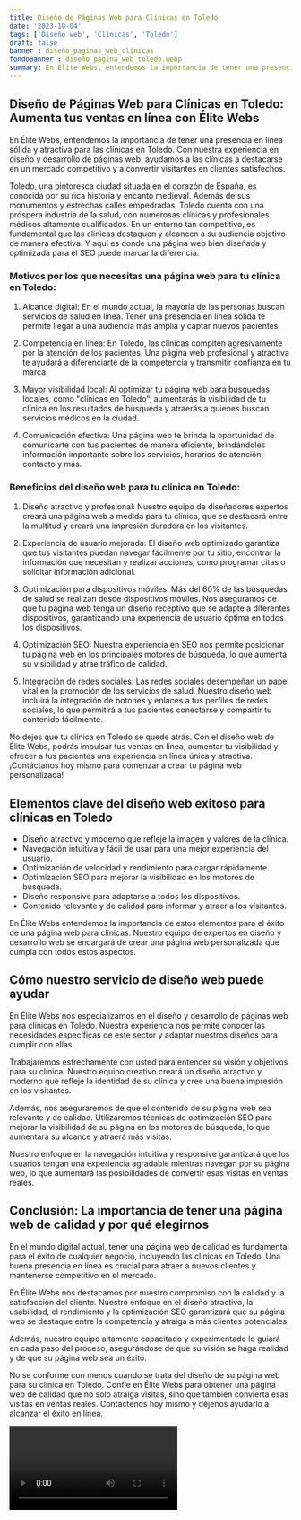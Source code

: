 ```yaml
---
title: Diseño de Páginas Web para Clínicas en Toledo
date: '2023-10-04'
tags: ['Diseño web', 'Clínicas', 'Toledo']
draft: false
banner : diseño_paginas_web_clínicas
fondoBanner : diseño_pagina_web_toledo.webp
summary: En Élite Webs, entendemos la importancia de tener una presencia en línea sólida y atractiva para las clínicas en Toledo. Con nuestra experiencia en diseño y desarrollo de páginas web, ayudamos a las clínicas a destacarse en un mercado competitivo y a convertir visitantes en clientes satisfechos.
---
```


## Diseño de Páginas Web para Clínicas en Toledo: Aumenta tus ventas en línea con Élite Webs

En Élite Webs, entendemos la importancia de tener una presencia en línea sólida y atractiva para las clínicas en Toledo. Con nuestra experiencia en diseño y desarrollo de páginas web, ayudamos a las clínicas a destacarse en un mercado competitivo y a convertir visitantes en clientes satisfechos.

Toledo, una pintoresca ciudad situada en el corazón de España, es conocida por su rica historia y encanto medieval. Además de sus monumentos y estrechas calles empedradas, Toledo cuenta con una próspera industria de la salud, con numerosas clínicas y profesionales médicos altamente cualificados. En un entorno tan competitivo, es fundamental que las clínicas destaquen y alcancen a su audiencia objetivo de manera efectiva. Y aquí es donde una página web bien diseñada y optimizada para el SEO puede marcar la diferencia.

### Motivos por los que necesitas una página web para tu clínica en Toledo:

1. Alcance digital: En el mundo actual, la mayoría de las personas buscan servicios de salud en línea. Tener una presencia en línea sólida te permite llegar a una audiencia más amplia y captar nuevos pacientes.

2. Competencia en línea: En Toledo, las clínicas compiten agresivamente por la atención de los pacientes. Una página web profesional y atractiva te ayudará a diferenciarte de la competencia y transmitir confianza en tu marca.

3. Mayor visibilidad local: Al optimizar tu página web para búsquedas locales, como "clínicas en Toledo", aumentarás la visibilidad de tu clínica en los resultados de búsqueda y atraerás a quienes buscan servicios médicos en la ciudad.

4. Comunicación efectiva: Una página web te brinda la oportunidad de comunicarte con tus pacientes de manera eficiente, brindándoles información importante sobre los servicios, horarios de atención, contacto y más.

### Beneficios del diseño web para tu clínica en Toledo:

1. Diseño atractivo y profesional: Nuestro equipo de diseñadores expertos creará una página web a medida para tu clínica, que se destacará entre la multitud y creará una impresión duradera en los visitantes.

2. Experiencia de usuario mejorada: El diseño web optimizado garantiza que tus visitantes puedan navegar fácilmente por tu sitio, encontrar la información que necesitan y realizar acciones, como programar citas o solicitar información adicional.

3. Optimización para dispositivos móviles: Más del 60% de las búsquedas de salud se realizan desde dispositivos móviles. Nos aseguramos de que tu página web tenga un diseño receptivo que se adapte a diferentes dispositivos, garantizando una experiencia de usuario óptima en todos los dispositivos.

4. Optimización SEO: Nuestra experiencia en SEO nos permite posicionar tu página web en los principales motores de búsqueda, lo que aumenta su visibilidad y atrae tráfico de calidad.

5. Integración de redes sociales: Las redes sociales desempeñan un papel vital en la promoción de los servicios de salud. Nuestro diseño web incluirá la integración de botones y enlaces a tus perfiles de redes sociales, lo que permitirá a tus pacientes conectarse y compartir tu contenido fácilmente.

No dejes que tu clínica en Toledo se quede atrás. Con el diseño web de Élite Webs, podrás impulsar tus ventas en línea, aumentar tu visibilidad y ofrecer a tus pacientes una experiencia en línea única y atractiva. ¡Contáctanos hoy mismo para comenzar a crear tu página web personalizada!

<GifSeo />

<Cta />

## Elementos clave del diseño web exitoso para clínicas en Toledo

- Diseño atractivo y moderno que refleje la imagen y valores de la clínica.
- Navegación intuitiva y fácil de usar para una mejor experiencia del usuario.
- Optimización de velocidad y rendimiento para cargar rápidamente.
- Optimización SEO para mejorar la visibilidad en los motores de búsqueda.
- Diseño responsive para adaptarse a todos los dispositivos.
- Contenido relevante y de calidad para informar y atraer a los visitantes.

En Élite Webs entendemos la importancia de estos elementos para el éxito de una página web para clínicas. Nuestro equipo de expertos en diseño y desarrollo web se encargará de crear una página web personalizada que cumpla con todos estos aspectos.

## Cómo nuestro servicio de diseño web puede ayudar

En Élite Webs nos especializamos en el diseño y desarrollo de páginas web para clínicas en Toledo. Nuestra experiencia nos permite conocer las necesidades específicas de este sector y adaptar nuestros diseños para cumplir con ellas.

Trabajaremos estrechamente con usted para entender su visión y objetivos para su clínica. Nuestro equipo creativo creará un diseño atractivo y moderno que refleje la identidad de su clínica y cree una buena impresión en los visitantes.

Además, nos aseguraremos de que el contenido de su página web sea relevante y de calidad. Utilizaremos técnicas de optimización SEO para mejorar la visibilidad de su página en los motores de búsqueda, lo que aumentará su alcance y atraerá más visitas.

Nuestro enfoque en la navegación intuitiva y responsive garantizará que los usuarios tengan una experiencia agradable mientras navegan por su página web, lo que aumentará las posibilidades de convertir esas visitas en ventas reales.

## Conclusión: La importancia de tener una página web de calidad y por qué elegirnos

En el mundo digital actual, tener una página web de calidad es fundamental para el éxito de cualquier negocio, incluyendo las clínicas en Toledo. Una buena presencia en línea es crucial para atraer a nuevos clientes y mantenerse competitivo en el mercado.

En Élite Webs nos destacamos por nuestro compromiso con la calidad y la satisfacción del cliente. Nuestro enfoque en el diseño atractivo, la usabilidad, el rendimiento y la optimización SEO garantizará que su página web se destaque entre la competencia y atraiga a más clientes potenciales.

Además, nuestro equipo altamente capacitado y experimentado lo guiará en cada paso del proceso, asegurándose de que su visión se haga realidad y de que su página web sea un éxito.

No se conforme con menos cuando se trata del diseño de su página web para su clínica en Toledo. Confíe en Élite Webs para obtener una página web de calidad que no solo atraiga visitas, sino que también convierta esas visitas en ventas reales. Contáctenos hoy mismo y déjenos ayudarlo a alcanzar el éxito en línea.

<Video />

<CtaBot job='Clínicas' city='Toledo'/>

<Gmaps query='Toledo+españa+maps' />